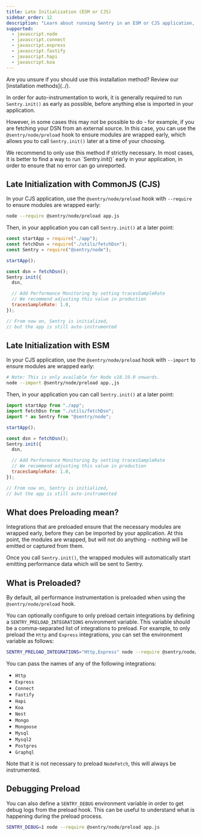 ```yaml
---
title: Late Initialization (ESM or CJS)
sidebar_order: 12
description: "Learn about running Sentry in an ESM or CJS application, in scenarios where you cannot run init early."
supported:
  - javascript.node
  - javascript.connect
  - javascript.express
  - javascript.fastify
  - javascript.hapi
  - javascript.koa
---
```


<Alert>
  Are you unsure if you should use this installation method? Review our
  [installation methods](../).
</Alert>

In order for auto-instrumentation to work, it is generally required to run `Sentry.init()` as early as possible, before anything else is imported in your application.

However, in some cases this may not be possible to do - for example, if you are fetching your DSN from an external source. In this case, you can use the `@sentry/node/preload` hook to ensure modules are wrapped early, which allows you to call `Sentry.init()` later at a time of your choosing.

<Note>
  We recommend to only use this method if strictly necessary. In most cases, it
  is better to find a way to run `Sentry.init()` early in your application, in
  order to ensure that no error can go unreported.
</Note>

## Late Initialization with CommonJS (CJS)

In your CJS application, use the `@sentry/node/preload` hook with `--require` to ensure modules are wrapped early:

```bash
node --require @sentry/node/preload app.js
```

Then, in your application you can call `Sentry.init()` at a later point:

```javascript {filename: main.js}
const startApp = require("./app");
const fetchDsn = require("./utils/fetchDsn");
const Sentry = require("@sentry/node");

startApp();

const dsn = fetchDsn();
Sentry.init({
  dsn,

  // Add Performance Monitoring by setting tracesSampleRate
  // We recommend adjusting this value in production
  tracesSampleRate: 1.0,
});

// From now on, Sentry is initialized,
// but the app is still auto-instrumented
```

## Late Initialization with ESM

In your CJS application, use the `@sentry/node/preload` hook with `--import` to ensure modules are wrapped early:

```bash
# Note: This is only available for Node v18.19.0 onwards.
node --import @sentry/node/preload app.,js
```

Then, in your application you can call `Sentry.init()` at a later point:

```javascript {filename: main.js}
import startApp from "./app";
import fetchDsn from "./utils/fetchDsn";
import * as Sentry from "@sentry/node";

startApp();

const dsn = fetchDsn();
Sentry.init({
  dsn,

  // Add Performance Monitoring by setting tracesSampleRate
  // We recommend adjusting this value in production
  tracesSampleRate: 1.0,
});

// From now on, Sentry is initialized,
// but the app is still auto-instrumented
```

## What does Preloading mean?

Integrations that are preloaded ensure that the necessary modules are wrapped early, before they can be imported by your application. At this point, the modules are wrapped, but will not do anything - nothing will be emitted or captured from them.

Once you call `Sentry.init()`, the wrapped modules will automatically start emitting performance data which will be sent to Sentry.

## What is Preloaded?

By default, all performance instrumentation is preloaded when using the `@sentry/node/preload` hook.

You can optionally configure to only preload certain integrations by defining a `SENTRY_PRELOAD_INTEGRATIONS` environment variable. This variable should be a comma-separated list of integrations to preload. For example, to only preload the `Http` and `Express` integrations, you can set the environment variable as follows:

```bash
SENTRY_PRELOAD_INTEGRATIONS="Http,Express" node --require @sentry/node/preload app.js
```

You can pass the names of any of the following integrations:

- `Http`
- `Express`
- `Connect`
- `Fastify`
- `Hapi`
- `Koa`
- `Nest`
- `Mongo`
- `Mongoose`
- `Mysql`
- `Mysql2`
- `Postgres`
- `Graphql`

Note that it is not necessary to preload `NodeFetch`, this will always be instrumented.

## Debugging Preload

You can also define a `SENTRY_DEBUG` environment variable in order to get debug logs from the preload hook. This can be useful to understand what is happening during the preload process.

```bash
SENTRY_DEBUG=1 node --require @sentry/node/preload app.js
```
